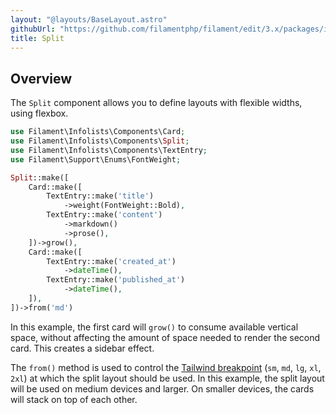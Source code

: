 ```yaml
---
layout: "@layouts/BaseLayout.astro"
githubUrl: "https://github.com/filamentphp/filament/edit/3.x/packages/infolists/docs/04-layout/07-split.md"
title: Split
---
```


## Overview

The `Split` component allows you to define layouts with flexible widths, using flexbox.

```php
use Filament\Infolists\Components\Card;
use Filament\Infolists\Components\Split;
use Filament\Infolists\Components\TextEntry;
use Filament\Support\Enums\FontWeight;

Split::make([
    Card::make([
        TextEntry::make('title')
            ->weight(FontWeight::Bold),
        TextEntry::make('content')
            ->markdown()
            ->prose(),
    ])->grow(),
    Card::make([
        TextEntry::make('created_at')
            ->dateTime(),
        TextEntry::make('published_at')
            ->dateTime(),
    ]),
])->from('md')
```

In this example, the first card will `grow()` to consume available vertical space, without affecting the amount of space needed to render the second card. This creates a sidebar effect.

The `from()` method is used to control the [Tailwind breakpoint](https://tailwindcss.com/docs/responsive-design#overview) (`sm`, `md`, `lg`, `xl`, `2xl`) at which the split layout should be used. In this example, the split layout will be used on medium devices and larger. On smaller devices, the cards will stack on top of each other.

<AutoScreenshot name="infolists/layout/split/simple" alt="Split" version="3.x" />
